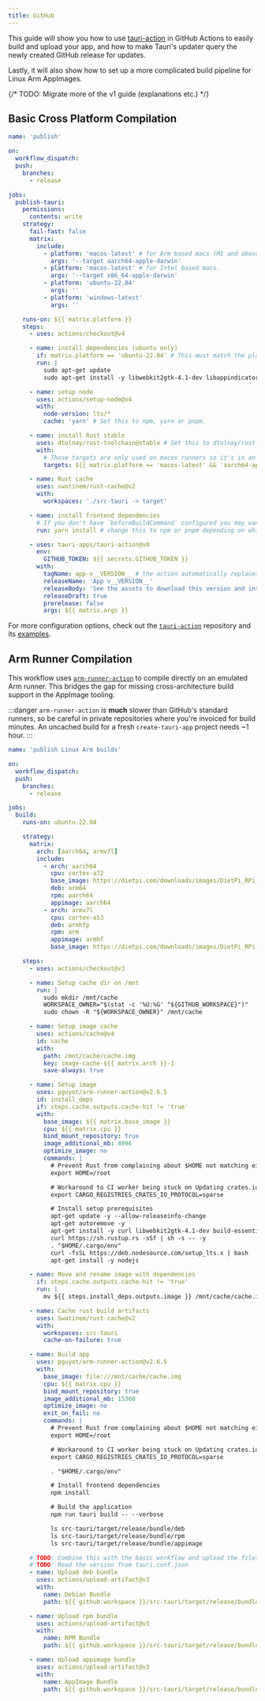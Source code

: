 ```yaml
---
title: GitHub
---
```


This guide will show you how to use [tauri-action](https://github.com/tauri-apps/tauri-action) in GitHub Actions to easily build and upload your app, and how to make Tauri's updater query the newly created GitHub release for updates.

Lastly, it will also show how to set up a more complicated build pipeline for Linux Arm AppImages.

{/* TODO: Migrate more of the v1 guide (explanations etc.) */}

## Basic Cross Platform Compilation

```yaml
name: 'publish'

on:
  workflow_dispatch:
  push:
    branches:
      - release

jobs:
  publish-tauri:
    permissions:
      contents: write
    strategy:
      fail-fast: false
      matrix:
        include:
          - platform: 'macos-latest' # for Arm based macs (M1 and above).
            args: '--target aarch64-apple-darwin'
          - platform: 'macos-latest' # for Intel based macs.
            args: '--target x86_64-apple-darwin'
          - platform: 'ubuntu-22.04'
            args: ''
          - platform: 'windows-latest'
            args: ''

    runs-on: ${{ matrix.platform }}
    steps:
      - uses: actions/checkout@v4

      - name: install dependencies (ubuntu only)
        if: matrix.platform == 'ubuntu-22.04' # This must match the platform value defined above.
        run: |
          sudo apt-get update
          sudo apt-get install -y libwebkit2gtk-4.1-dev libappindicator3-dev librsvg2-dev patchelf

      - name: setup node
        uses: actions/setup-node@v4
        with:
          node-version: lts/*
          cache: 'yarn' # Set this to npm, yarn or pnpm.

      - name: install Rust stable
        uses: dtolnay/rust-toolchain@stable # Set this to dtolnay/rust-toolchain@nightly
        with:
          # Those targets are only used on macos runners so it's in an `if` to slightly speed up windows and linux builds.
          targets: ${{ matrix.platform == 'macos-latest' && 'aarch64-apple-darwin,x86_64-apple-darwin' || '' }}

      - name: Rust cache
        uses: swatinem/rust-cache@v2
        with:
          workspaces: './src-tauri -> target'

      - name: install frontend dependencies
        # If you don't have `beforeBuildCommand` configured you may want to build your frontend here too.
        run: yarn install # change this to npm or pnpm depending on which one you use.

      - uses: tauri-apps/tauri-action@v0
        env:
          GITHUB_TOKEN: ${{ secrets.GITHUB_TOKEN }}
        with:
          tagName: app-v__VERSION__ # the action automatically replaces \_\_VERSION\_\_ with the app version.
          releaseName: 'App v__VERSION__'
          releaseBody: 'See the assets to download this version and install.'
          releaseDraft: true
          prerelease: false
          args: ${{ matrix.args }}
```

For more configuration options, check out the [`tauri-action`](https://github.com/tauri-apps/tauri-action) repository and its [examples](https://github.com/tauri-apps/tauri-action/blob/dev/examples/).

## Arm Runner Compilation

This workflow uses [`arm-runner-action`](https://github.com/pguyot/arm-runner-action) to compile directly on an emulated Arm runner. This bridges the gap for missing cross-architecture build support in the AppImage tooling.

:::danger
`arm-runner-action` is **much** slower than GitHub's standard runners, so be careful in private repositories where you're invoiced for build minutes. An uncached build for a fresh `create-tauri-app` project needs ~1 hour.
:::

```yaml
name: 'publish Linux Arm builds'

on:
  workflow_dispatch:
  push:
    branches:
      - release

jobs:
  build:
    runs-on: ubuntu-22.04

    strategy:
      matrix:
        arch: [aarch64, armv7l]
        include:
          - arch: aarch64
            cpu: cortex-a72
            base_image: https://dietpi.com/downloads/images/DietPi_RPi-ARMv8-Bookworm.img.xz
            deb: arm64
            rpm: aarch64
            appimage: aarch64
          - arch: armv7l
            cpu: cortex-a53
            deb: armhfp
            rpm: arm
            appimage: armhf
            base_image: https://dietpi.com/downloads/images/DietPi_RPi-ARMv7-Bookworm.img.xz

    steps:
      - uses: actions/checkout@v3

      - name: Setup cache dir on /mnt
        run: |
          sudo mkdir /mnt/cache
          WORKSPACE_OWNER="$(stat -c '%U:%G' "${GITHUB_WORKSPACE}")"
          sudo chown -R "${WORKSPACE_OWNER}" /mnt/cache

      - name: Setup image cache
        uses: actions/cache@v4
        id: cache
        with:
          path: /mnt/cache/cache.img
          key: image-cache-${{ matrix.arch }}-1
          save-always: true

      - name: Setup image
        uses: pguyot/arm-runner-action@v2.6.5
        id: install_deps
        if: steps.cache.outputs.cache-hit != 'true'
        with:
          base_image: ${{ matrix.base_image }}
          cpu: ${{ matrix.cpu }}
          bind_mount_repository: true
          image_additional_mb: 4096
          optimize_image: no
          commands: |
            # Prevent Rust from complaining about $HOME not matching eid home
            export HOME=/root

            # Workaround to CI worker being stuck on Updating crates.io index
            export CARGO_REGISTRIES_CRATES_IO_PROTOCOL=sparse

            # Install setup prerequisites
            apt-get update -y --allow-releaseinfo-change
            apt-get autoremove -y
            apt-get install -y curl libwebkit2gtk-4.1-dev build-essential libssl-dev libgtk-3-dev libayatana-appindicator3-dev librsvg2-dev patchelf libfuse2
            curl https://sh.rustup.rs -sSf | sh -s -- -y
            . "$HOME/.cargo/env"
            curl -fsSL https://deb.nodesource.com/setup_lts.x | bash
            apt-get install -y nodejs

      - name: Move and rename image with dependencies
        if: steps.cache.outputs.cache-hit != 'true'
        run: |
          mv ${{ steps.install_deps.outputs.image }} /mnt/cache/cache.img

      - name: Cache rust build artifacts
        uses: Swatinem/rust-cache@v2
        with:
          workspaces: src-tauri
          cache-on-failure: true

      - name: Build app
        uses: pguyot/arm-runner-action@v2.6.5
        with:
          base_image: file:///mnt/cache/cache.img
          cpu: ${{ matrix.cpu }}
          bind_mount_repository: true
          image_additional_mb: 15360
          optimize_image: no
          exit_on_fail: no
          commands: |
            # Prevent Rust from complaining about $HOME not matching eid home
            export HOME=/root

            # Workaround to CI worker being stuck on Updating crates.io index
            export CARGO_REGISTRIES_CRATES_IO_PROTOCOL=sparse

            . "$HOME/.cargo/env"

            # Install frontend dependencies
            npm install

            # Build the application
            npm run tauri build -- --verbose

            ls src-tauri/target/release/bundle/deb
            ls src-tauri/target/release/bundle/rpm
            ls src-tauri/target/release/bundle/appimage

      # TODO: Combine this with the basic workflow and upload the files to the Release.
      # TODO: Read the version from tauri.conf.json
      - name: Upload deb bundle
        uses: actions/upload-artifact@v3
        with:
          name: Debian Bundle
          path: ${{ github.workspace }}/src-tauri/target/release/bundle/deb/appname_0.0.0_${{ matrix.deb }}.deb

      - name: Upload rpm bundle
        uses: actions/upload-artifact@v3
        with:
          name: RPM Bundle
          path: ${{ github.workspace }}/src-tauri/target/release/bundle/rpm/appname_0.0.0-1_${{ matrix.rpm }}.rpm

      - name: Upload appimage bundle
        uses: actions/upload-artifact@v3
        with:
          name: AppImage Bundle
          path: ${{ github.workspace }}/src-tauri/target/release/bundle/appimage/appname_0.0.0-_${{ matrix.appimage }}.AppImage
```

